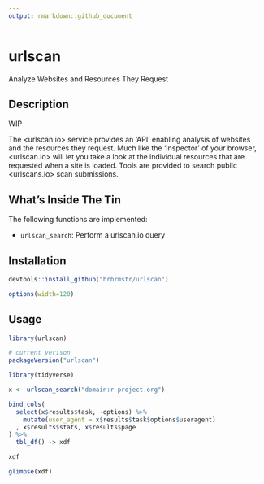 ```yaml
---
output: rmarkdown::github_document
---
```


# urlscan

Analyze Websites and Resources They Request

## Description

WIP

The <urlscan.io> service provides an 'API' enabling analysis of 
websites and the resources they request. Much like the 'Inspector' of your 
browser, <urlscan.io> will let you take a look at the individual resources 
that are requested when a site is loaded. Tools are provided to search
public <urlscans.io> scan submissions.

## What's Inside The Tin

The following functions are implemented:

- `urlscan_search`: Perform a urlscan.io query

## Installation

```r
devtools::install_github("hrbrmstr/urlscan")
```

```r
options(width=120)
```

## Usage

```r
library(urlscan)

# current verison
packageVersion("urlscan")
```

```r
library(tidyverse)

x <- urlscan_search("domain:r-project.org")

bind_cols(
  select(x$results$task, -options) %>% 
    mutate(user_agent = x$results$task$options$useragent)
  , x$results$stats, x$results$page
) %>% 
  tbl_df() -> xdf

xdf

glimpse(xdf)
```